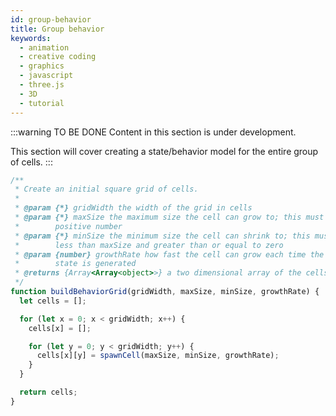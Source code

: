 ```yaml
---
id: group-behavior
title: Group behavior
keywords:
  - animation
  - creative coding
  - graphics
  - javascript
  - three.js
  - 3D
  - tutorial
---
```


:::warning TO BE DONE
Content in this section is under development.

This section will cover creating a state/behavior model for the entire group of cells.
:::

```javascript
/**
 * Create an initial square grid of cells.
 *
 * @param {*} gridWidth the width of the grid in cells
 * @param {*} maxSize the maximum size the cell can grow to; this must be a
 *        positive number
 * @param {*} minSize the minimum size the cell can shrink to; this must be
 *        less than maxSize and greater than or equal to zero
 * @param {number} growthRate how fast the cell can grow each time the next cell
 *        state is generated
 * @returns {Array<Array<object>>} a two dimensional array of the cells
 */
function buildBehaviorGrid(gridWidth, maxSize, minSize, growthRate) {
  let cells = [];

  for (let x = 0; x < gridWidth; x++) {
    cells[x] = [];

    for (let y = 0; y < gridWidth; y++) {
      cells[x][y] = spawnCell(maxSize, minSize, growthRate);
    }
  }

  return cells;
}
```
